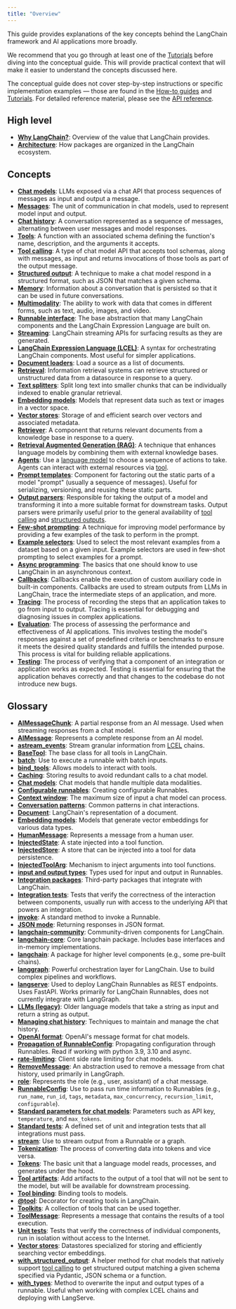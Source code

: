 ```yaml
---
title: "Overview"
---
```


This guide provides explanations of the key concepts behind the LangChain framework and AI applications more broadly.

We recommend that you go through at least one of the [Tutorials](/oss/tutorials) before diving into the conceptual guide. This will provide practical context that will make it easier to understand the concepts discussed here.

The conceptual guide does not cover step-by-step instructions or specific implementation examples — those are found in the [How-to guides](/oss/how_to) and [Tutorials](/oss/tutorials). For detailed reference material, please see the [API reference](https://python.langchain.com/api_reference/).

## High level

* **[Why LangChain?](/oss/concepts/why_langchain)**: Overview of the value that LangChain provides.
* **[Architecture](/oss/concepts/architecture)**: How packages are organized in the LangChain ecosystem.

## Concepts

* **[Chat models](/oss/concepts/chat_models)**: LLMs exposed via a chat API that process sequences of messages as input and output a message.
* **[Messages](/oss/concepts/messages)**: The unit of communication in chat models, used to represent model input and output.
* **[Chat history](/oss/concepts/chat_history)**: A conversation represented as a sequence of messages, alternating between user messages and model responses.
* **[Tools](/oss/concepts/tools)**: A function with an associated schema defining the function's name, description, and the arguments it accepts.
* **[Tool calling](/oss/concepts/tool_calling)**: A type of chat model API that accepts tool schemas, along with messages, as input and returns invocations of those tools as part of the output message.
* **[Structured output](/oss/concepts/structured_outputs)**: A technique to make a chat model respond in a structured format, such as JSON that matches a given schema.
* **[Memory](https://langchain-ai.github.io/langgraph/concepts/memory/)**: Information about a conversation that is persisted so that it can be used in future conversations.
* **[Multimodality](/oss/concepts/multimodality)**: The ability to work with data that comes in different forms, such as text, audio, images, and video.
* **[Runnable interface](/oss/concepts/runnables)**: The base abstraction that many LangChain components and the LangChain Expression Language are built on.
* **[Streaming](/oss/concepts/streaming)**: LangChain streaming APIs for surfacing results as they are generated.
* **[LangChain Expression Language (LCEL)](/oss/concepts/lcel)**: A syntax for orchestrating LangChain components. Most useful for simpler applications.
* **[Document loaders](/oss/concepts/document_loaders)**: Load a source as a list of documents.
* **[Retrieval](/oss/concepts/retrieval)**: Information retrieval systems can retrieve structured or unstructured data from a datasource in response to a query.
* **[Text splitters](/oss/concepts/text_splitters)**: Split long text into smaller chunks that can be individually indexed to enable granular retrieval.
* **[Embedding models](/oss/concepts/embedding_models)**: Models that represent data such as text or images in a vector space.
* **[Vector stores](/oss/concepts/vectorstores)**: Storage of and efficient search over vectors and associated metadata.
* **[Retriever](/oss/concepts/retrievers)**: A component that returns relevant documents from a knowledge base in response to a query.
* **[Retrieval Augmented Generation (RAG)](/oss/concepts/rag)**: A technique that enhances language models by combining them with external knowledge bases.
* **[Agents](/oss/concepts/agents)**: Use a [language model](/oss/concepts/chat_models) to choose a sequence of actions to take. Agents can interact with external resources via [tool](/oss/concepts/tools).
* **[Prompt templates](/oss/concepts/prompt_templates)**: Component for factoring out the static parts of a model "prompt" (usually a sequence of messages). Useful for serializing, versioning, and reusing these static parts.
* **[Output parsers](/oss/concepts/output_parsers)**: Responsible for taking the output of a model and transforming it into a more suitable format for downstream tasks. Output parsers were primarily useful prior to the general availability of [tool calling](/oss/concepts/tool_calling) and [structured outputs](/oss/concepts/structured_outputs).
* **[Few-shot prompting](/oss/concepts/few_shot_prompting)**: A technique for improving model performance by providing a few examples of the task to perform in the prompt.
* **[Example selectors](/oss/concepts/example_selectors)**: Used to select the most relevant examples from a dataset based on a given input. Example selectors are used in few-shot prompting to select examples for a prompt.
* **[Async programming](/oss/concepts/async)**: The basics that one should know to use LangChain in an asynchronous context.
* **[Callbacks](/oss/concepts/callbacks)**: Callbacks enable the execution of custom auxiliary code in built-in components. Callbacks are used to stream outputs from LLMs in LangChain, trace the intermediate steps of an application, and more.
* **[Tracing](/oss/concepts/tracing)**: The process of recording the steps that an application takes to go from input to output. Tracing is essential for debugging and diagnosing issues in complex applications.
* **[Evaluation](/oss/concepts/evaluation)**: The process of assessing the performance and effectiveness of AI applications. This involves testing the model's responses against a set of predefined criteria or benchmarks to ensure it meets the desired quality standards and fulfills the intended purpose. This process is vital for building reliable applications.
* **[Testing](/oss/concepts/testing)**: The process of verifying that a component of an integration or application works as expected. Testing is essential for ensuring that the application behaves correctly and that changes to the codebase do not introduce new bugs.

## Glossary

* **[AIMessageChunk](/oss/concepts/messages/#aimessagechunk)**: A partial response from an AI message. Used when streaming responses from a chat model.
* **[AIMessage](/oss/concepts/messages/#aimessage)**: Represents a complete response from an AI model.
* **[astream\_events](/oss/concepts/chat_models/#key-methods)**: Stream granular information from [LCEL](/oss/concepts/lcel) chains.
* **[BaseTool](/oss/concepts/tools/#tool-interface)**: The base class for all tools in LangChain.
* **[batch](/oss/concepts/runnables)**: Use to execute a runnable with batch inputs.
* **[bind\_tools](/oss/concepts/tool_calling/#tool-binding)**: Allows models to interact with tools.
* **[Caching](/oss/concepts/chat_models/#caching)**: Storing results to avoid redundant calls to a chat model.
* **[Chat models](/oss/concepts/multimodality/#multimodality-in-chat-models)**: Chat models that handle multiple data modalities.
* **[Configurable runnables](/oss/concepts/runnables/#configurable-runnables)**: Creating configurable Runnables.
* **[Context window](/oss/concepts/chat_models/#context-window)**: The maximum size of input a chat model can process.
* **[Conversation patterns](/oss/concepts/chat_history/#conversation-patterns)**: Common patterns in chat interactions.
* **[Document](https://python.langchain.com/api_reference/core/documents/langchain_core.documents.base.Document.html)**: LangChain's representation of a document.
* **[Embedding models](/oss/concepts/multimodality/#multimodality-in-embedding-models)**: Models that generate vector embeddings for various data types.
* **[HumanMessage](/oss/concepts/messages/#humanmessage)**: Represents a message from a human user.
* **[InjectedState](/oss/concepts/tools/#injectedstate)**: A state injected into a tool function.
* **[InjectedStore](/oss/concepts/tools/#injectedstore)**: A store that can be injected into a tool for data persistence.
* **[InjectedToolArg](/oss/concepts/tools/#injectedtoolarg)**: Mechanism to inject arguments into tool functions.
* **[input and output types](/oss/concepts/runnables/#input-and-output-types)**: Types used for input and output in Runnables.
* **[Integration packages](/oss/concepts/architecture/#integration-packages)**: Third-party packages that integrate with LangChain.
* **[Integration tests](/oss/concepts/testing/#integration-tests)**: Tests that verify the correctness of the interaction between components, usually run with access to the underlying API that powers an integration.
* **[invoke](/oss/concepts/runnables)**: A standard method to invoke a Runnable.
* **[JSON mode](/oss/concepts/structured_outputs/#json-mode)**: Returning responses in JSON format.
* **[langchain-community](/oss/concepts/architecture/#langchain-community)**: Community-driven components for LangChain.
* **[langchain-core](/oss/concepts/architecture/#langchain-core)**: Core langchain package. Includes base interfaces and in-memory implementations.
* **[langchain](/oss/concepts/architecture/#langchain)**: A package for higher level components (e.g., some pre-built chains).
* **[langgraph](/oss/concepts/architecture/#langgraph)**: Powerful orchestration layer for LangChain. Use to build complex pipelines and workflows.
* **[langserve](/oss/concepts/architecture/#langserve)**: Used to deploy LangChain Runnables as REST endpoints. Uses FastAPI. Works primarily for LangChain Runnables, does not currently integrate with LangGraph.
* **[LLMs (legacy)](/oss/concepts/text_llms)**: Older language models that take a string as input and return a string as output.
* **[Managing chat history](/oss/concepts/chat_history/#managing-chat-history)**: Techniques to maintain and manage the chat history.
* **[OpenAI format](/oss/concepts/messages/#openai-format)**: OpenAI's message format for chat models.
* **[Propagation of RunnableConfig](/oss/concepts/runnables/#propagation-of-runnableconfig)**: Propagating configuration through Runnables. Read if working with python 3.9, 3.10 and async.
* **[rate-limiting](/oss/concepts/chat_models/#rate-limiting)**: Client side rate limiting for chat models.
* **[RemoveMessage](/oss/concepts/messages/#removemessage)**: An abstraction used to remove a message from chat history, used primarily in LangGraph.
* **[role](/oss/concepts/messages/#role)**: Represents the role (e.g., user, assistant) of a chat message.
* **[RunnableConfig](/oss/concepts/runnables/#runnableconfig)**: Use to pass run time information to Runnables (e.g., `run_name`, `run_id`, `tags`, `metadata`, `max_concurrency`, `recursion_limit`, `configurable`).
* **[Standard parameters for chat models](/oss/concepts/chat_models/#standard-parameters)**: Parameters such as API key, `temperature`, and `max_tokens`.
* **[Standard tests](/oss/concepts/testing/#standard-tests)**: A defined set of unit and integration tests that all integrations must pass.
* **[stream](/oss/concepts/streaming)**: Use to stream output from a Runnable or a graph.
* **[Tokenization](/oss/concepts/tokens)**: The process of converting data into tokens and vice versa.
* **[Tokens](/oss/concepts/tokens)**: The basic unit that a language model reads, processes, and generates under the hood.
* **[Tool artifacts](/oss/concepts/tools/#tool-artifacts)**: Add artifacts to the output of a tool that will not be sent to the model, but will be available for downstream processing.
* **[Tool binding](/oss/concepts/tool_calling/#tool-binding)**: Binding tools to models.
* **[@tool](/oss/concepts/tools/#create-tools-using-the-tool-decorator)**: Decorator for creating tools in LangChain.
* **[Toolkits](/oss/concepts/tools/#toolkits)**: A collection of tools that can be used together.
* **[ToolMessage](/oss/concepts/messages/#toolmessage)**: Represents a message that contains the results of a tool execution.
* **[Unit tests](/oss/concepts/testing/#unit-tests)**: Tests that verify the correctness of individual components, run in isolation without access to the Internet.
* **[Vector stores](/oss/concepts/vectorstores)**: Datastores specialized for storing and efficiently searching vector embeddings.
* **[with\_structured\_output](/oss/concepts/structured_outputs/#structured-output-method)**: A helper method for chat models that natively support [tool calling](/oss/concepts/tool_calling) to get structured output matching a given schema specified via Pydantic, JSON schema or a function.
* **[with\_types](/oss/concepts/runnables/#with_types)**: Method to overwrite the input and output types of a runnable. Useful when working with complex LCEL chains and deploying with LangServe.
